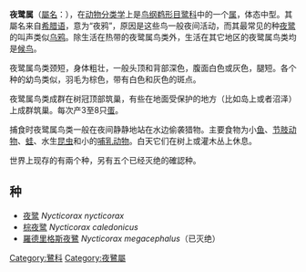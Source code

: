 {{Automatic Taxobox
| taxon = Nycticorax
| fossil_range = 
| image = Nycticorax nycticorax at kanonji.jpg
| image_width = 230px
| image_caption = [[夜鹭|夜鹭]] ''Nycticorax nycticorax''
| authority = [[Thomas_Ignatius_Maria_Forster|Forster]], 1817
| type_species = [[夜鷺|夜鷺]]<br>''Nycticorax nycticorax''
| type_species_authority = ([[Linnaeus|Linnaeus]], 1758)
| subdivision_ranks = 現存[[物種|物種]]
| subdivision =
* [[夜鷺|夜鷺]] ''N. nycticorax''
* [[棕夜鷺|棕夜鷺]] ''N. caledonicus''
}}

'''夜鹭属'''（[[學名|屬名]]：{{lang|la|''Nycticorax''}}），在[[动物分类学|动物分类学]]上是[[鸟纲|鸟纲]][[鹈形目|鹈形目]][[鹭科|鹭科]]中的一个[[属|属]]，体态中型。其屬名来自[[希腊语|希腊语]]，意为“夜鸦”，原因是这些鸟一般夜间活动，而其最常见的种[[夜鹭|夜鹭]]的叫声类似[[乌鸦|乌鸦]]。除生活在热带的夜鹭属鸟类外，生活在其它地区的夜鹭属鸟类均是[[候鸟|候鸟]]。

夜鹭属鸟类颈短，身体粗壮，一般头顶和背部深色，腹面白色或灰色，腿短。各个种的幼鸟类似，羽毛为棕色，带有白色和灰色的斑点。

夜鹭属鸟类成群在树冠顶部筑巢，有些在地面受保护的地方（比如岛上或者沼泽）上成群筑巢。每次产3至8只[[蛋|蛋]]。

捕食时夜鹭属鸟类一般在夜间静静地站在水边偷袭猎物。主要食物为小[[鱼|鱼]]、[[节肢动物|节肢动物]]、[[蛙|蛙]]、水生[[昆虫|昆虫]]和小的[[哺乳动物|哺乳动物]]。白天它们在树上或灌木丛上休息。

世界上现存的有兩个种，另有五个已经灭绝的確認种。

==种==
*[[夜鹭|夜鹭]] ''Nycticorax nycticorax''
*[[棕夜鹭|棕夜鹭]] ''Nycticorax caledonicus''
*[[羅德里格斯夜鷺|羅德里格斯夜鷺]] ''Nycticorax megacephalus''（已灭绝）

{{Taxonbar|from=Q2902474}}

[[Category:鷺科|Category:鷺科]]
[[Category:夜鷺屬|Category:夜鷺屬]]